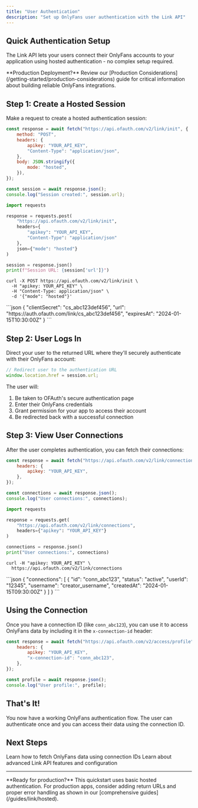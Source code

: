 ```yaml
---
title: "User Authentication"
description: "Set up OnlyFans user authentication with the Link API"
---
```


## Quick Authentication Setup

The Link API lets your users connect their OnlyFans accounts to your application
using hosted authentication - no complex setup required.

<Info>
	**Production Deployment?** Review our [Production Considerations](/getting-started/production-considerations) guide for critical information about building reliable OnlyFans integrations.
</Info>

## Step 1: Create a Hosted Session

Make a request to create a hosted authentication session:

<CodeGroup>

```javascript JavaScript
const response = await fetch("https://api.ofauth.com/v2/link/init", {
	method: "POST",
	headers: {
		apikey: "YOUR_API_KEY",
		"Content-Type": "application/json",
	},
	body: JSON.stringify({
		mode: "hosted",
	}),
});

const session = await response.json();
console.log("Session created:", session.url);
```

```python Python
import requests

response = requests.post(
	"https://api.ofauth.com/v2/link/init",
	headers={
		"apikey": "YOUR_API_KEY",
		"Content-Type": "application/json"
	},
	json={"mode": "hosted"}
)

session = response.json()
print(f"Session URL: {session['url']}")
```

```curl cURL
curl -X POST https://api.ofauth.com/v2/link/init \
  -H "apikey: YOUR_API_KEY" \
  -H "Content-Type: application/json" \
  -d '{"mode": "hosted"}'
```

</CodeGroup>

<Accordion title="Expected Response">
```json
{
  "clientSecret": "cs_abc123def456",
  "url": "https://auth.ofauth.com/link/cs_abc123def456",
  "expiresAt": "2024-01-15T10:30:00Z"
}
```
</Accordion>

## Step 2: User Logs In

Direct your user to the returned URL where they'll securely authenticate with
their OnlyFans account:

```javascript
// Redirect user to the authentication URL
window.location.href = session.url;
```

The user will:

1. Be taken to OFAuth's secure authentication page
2. Enter their OnlyFans credentials
3. Grant permission for your app to access their account
4. Be redirected back with a successful connection

## Step 3: View User Connections

After the user completes authentication, you can fetch their connections:

<CodeGroup>

```javascript JavaScript
const response = await fetch("https://api.ofauth.com/v2/link/connections", {
	headers: {
		apikey: "YOUR_API_KEY",
	},
});

const connections = await response.json();
console.log("User connections:", connections);
```

```python Python
import requests

response = requests.get(
	"https://api.ofauth.com/v2/link/connections",
	headers={"apikey": "YOUR_API_KEY"}
)

connections = response.json()
print("User connections:", connections)
```

```curl cURL
curl -H "apikey: YOUR_API_KEY" \
  https://api.ofauth.com/v2/link/connections
```

</CodeGroup>

<Accordion title="Expected Response">
```json
{
  "connections": [
    {
      "id": "conn_abc123",
      "status": "active",
      "userId": "12345",
      "username": "creator_username",
      "createdAt": "2024-01-15T09:30:00Z"
    }
  ]
}
```
</Accordion>

## Using the Connection

Once you have a connection ID (like `conn_abc123`), you can use it to access
OnlyFans data by including it in the `x-connection-id` header:

```javascript
const response = await fetch("https://api.ofauth.com/v2/access/profile", {
	headers: {
		apikey: "YOUR_API_KEY",
		"x-connection-id": "conn_abc123",
	},
});

const profile = await response.json();
console.log("User profile:", profile);
```

## That's It!

You now have a working OnlyFans authentication flow. The user can authenticate
once and you can access their data using the connection ID.

## Next Steps

<CardGroup cols={2}>
	<Card title="Data Access" icon="database" href="/getting-started/quickstart/data-access">
		Learn how to fetch OnlyFans data using connection IDs
	</Card>
	<Card title="API Guides" icon="book" href="/guides/link/overview">
		Learn about advanced Link API features and configuration
	</Card>
</CardGroup>

---

<Info>
	**Ready for production?** This quickstart uses basic hosted authentication.
	For production apps, consider adding return URLs and proper error handling as
	shown in our [comprehensive guides](/guides/link/hosted).
</Info>

